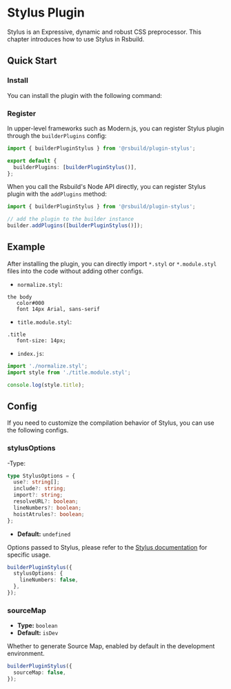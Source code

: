# Stylus Plugin

Stylus is an Expressive, dynamic and robust CSS preprocessor. This chapter introduces how to use Stylus in Rsbuild.

## Quick Start

### Install

You can install the plugin with the following command:


<PackageManagerTabs command="add @rsbuild/plugin-stylus -D" />

### Register

In upper-level frameworks such as Modern.js, you can register Stylus plugin through the `builderPlugins` config:

```ts
import { builderPluginStylus } from '@rsbuild/plugin-stylus';

export default {
  builderPlugins: [builderPluginStylus()],
};
```

When you call the Rsbuild's Node API directly, you can register Stylus plugin with the `addPlugins` method:

```js
import { builderPluginStylus } from '@rsbuild/plugin-stylus';

// add the plugin to the builder instance
builder.addPlugins([builderPluginStylus()]);
```

## Example

After installing the plugin, you can directly import `*.styl` or `*.module.styl` files into the code without adding other configs.

- `normalize.styl`:

```styl
the body
   color#000
   font 14px Arial, sans-serif
```

- `title.module.styl`:

```styl
.title
   font-size: 14px;
```

- `index.js`:

```js
import './normalize.styl';
import style from './title.module.styl';

console.log(style.title);
```

## Config

If you need to customize the compilation behavior of Stylus, you can use the following configs.

### stylusOptions

-Type:

```ts
type StylusOptions = {
  use?: string[];
  include?: string;
  import?: string;
  resolveURL?: boolean;
  lineNumbers?: boolean;
  hoistAtrules?: boolean;
};
```

- **Default:** `undefined`

Options passed to Stylus, please refer to the [Stylus documentation](https://stylus-lang.com/docs/js.html) for specific usage.

```ts
builderPluginStylus({
  stylusOptions: {
    lineNumbers: false,
  },
});
```

### sourceMap

- **Type:** `boolean`
- **Default:** `isDev`

Whether to generate Source Map, enabled by default in the development environment.

```ts
builderPluginStylus({
  sourceMap: false,
});
```
